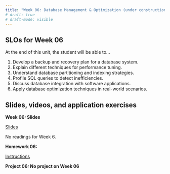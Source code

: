```yaml
---
title: "Week 06: Database Management & Optimization (under construction)"
# draft: true
# draft-mode: visible
---
```


## SLOs for Week 06

At the end of this unit, the student will be able to...

1.  Develop a backup and recovery plan for a database system.
2.  Explain different techniques for performance tuning.
3.  Understand database partitioning and indexing strategies.
4.  Profile SQL queries to detect inefficiencies.
5.  Discuss database integration with software applications.
6.  Apply database optimization techniques in real-world scenarios.

## Slides, videos, and application exercises

:::::: slide-deck
**Week 06: Slides**

::: slides
[Slides]()
:::

::: reading
No readings for Week 6.
:::
::::::

<!-- ## Homework assignments -->

:::::: homework
**Homework 06:**

::: instructions
[Instructions](/hws/hw06.qmd)
:::


::::::

<!-- ## Project -->

::: lab
**Project 06: No project on Week 06**
:::